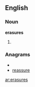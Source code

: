 ==English==

===Noun===
'''erasures'''

# {{plural of|[[erasure]]}}

===Anagrams===
* {{alphagram|aeerrssu}}
* [[reassure#English|reassure]]


[[ar:erasures]]